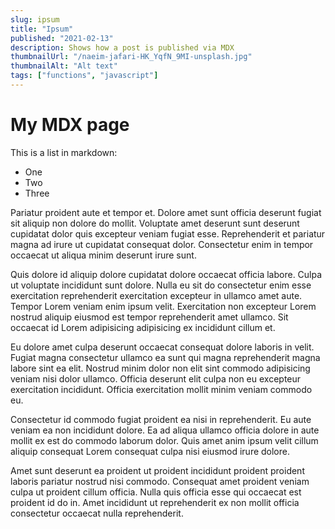 ```yaml
---
slug: ipsum
title: "Ipsum"
published: "2021-02-13"
description: Shows how a post is published via MDX
thumbnailUrl: "/naeim-jafari-HK_YqfN_9MI-unsplash.jpg"
thumbnailAlt: "Alt text"
tags: ["functions", "javascript"]
---
```



# My MDX page

This is a list in markdown:

- One
- Two
- Three

Pariatur proident aute et tempor et. Dolore amet sunt officia deserunt fugiat sit aliquip non dolore do mollit. Voluptate amet deserunt sunt deserunt cupidatat dolor quis excepteur veniam fugiat esse. Reprehenderit et pariatur magna ad irure ut cupidatat consequat dolor. Consectetur enim in tempor occaecat ut aliqua minim deserunt irure sunt.

Quis dolore id aliquip dolore cupidatat dolore occaecat officia labore. Culpa ut voluptate incididunt sunt dolore. Nulla eu sit do consectetur enim esse exercitation reprehenderit exercitation excepteur in ullamco amet aute. Tempor Lorem veniam enim ipsum velit. Exercitation non excepteur Lorem nostrud aliquip eiusmod est tempor reprehenderit amet ullamco. Sit occaecat id Lorem adipisicing adipisicing ex incididunt cillum et.

Eu dolore amet culpa deserunt occaecat consequat dolore laboris in velit. Fugiat magna consectetur ullamco ea sunt qui magna reprehenderit magna labore sint ea elit. Nostrud minim dolor non elit sint commodo adipisicing veniam nisi dolor ullamco. Officia deserunt elit culpa non eu excepteur exercitation incididunt. Officia exercitation mollit minim veniam commodo eu.

Consectetur id commodo fugiat proident ea nisi in reprehenderit. Eu aute veniam ea non incididunt dolore. Ea ad aliqua ullamco officia dolore in aute mollit ex est do commodo laborum dolor. Quis amet anim ipsum velit cillum aliquip consequat Lorem consequat culpa nisi eiusmod irure dolore.

Amet sunt deserunt ea proident ut proident incididunt proident proident laboris pariatur nostrud nisi commodo. Consequat amet proident veniam culpa ut proident cillum officia. Nulla quis officia esse qui occaecat est proident id do in. Amet incididunt ut reprehenderit ex non mollit officia consectetur occaecat nulla reprehenderit.

